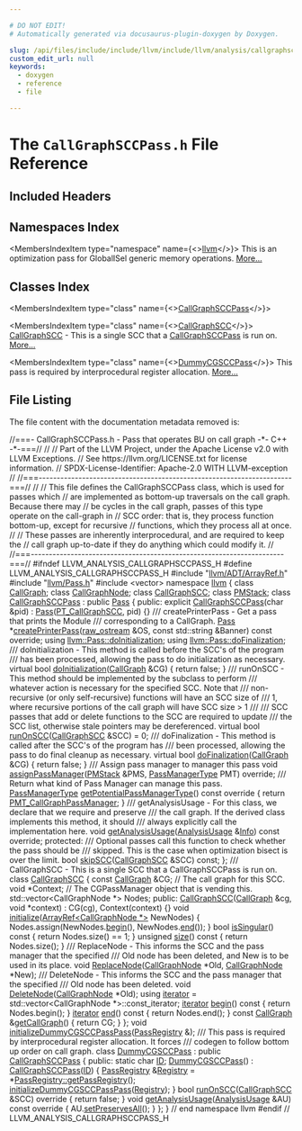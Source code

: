 ```yaml
---

# DO NOT EDIT!
# Automatically generated via docusaurus-plugin-doxygen by Doxygen.

slug: /api/files/include/include/llvm/include/llvm/analysis/callgraphsccpass-h
custom_edit_url: null
keywords:
  - doxygen
  - reference
  - file

---
```





# The `CallGraphSCCPass.h` File Reference

<DoxygenPage pluginConfig={pluginConfig}>



## Included Headers

<IncludesList>
<IncludesListItem
  filePath="llvm/ADT/ArrayRef.h"
  permalink="/docs/api/files/include/include/llvm/include/llvm/adt/arrayref-h"
  isLocal="true" />
<IncludesListItem
  filePath="llvm/Pass.h"
  permalink="/docs/api/files/include/include/llvm/pass-h"
  isLocal="true" />
<IncludesListItem
  filePath="vector"
  permalink=""
  isLocal="false" />
</IncludesList>

## Namespaces Index

<MembersIndex>

<MembersIndexItem
  type="namespace"
  name={<><a href="/docs/api/namespaces/llvm">llvm</a></>}>
This is an optimization pass for GlobalISel generic memory operations. <a href="/docs/api/namespaces/llvm/#details">More...</a>
</MembersIndexItem>

</MembersIndex>

## Classes Index

<MembersIndex>

<MembersIndexItem
  type="class"
  name={<><a href="/docs/api/classes/llvm/callgraphsccpass">CallGraphSCCPass</a></>}>
</MembersIndexItem>

<MembersIndexItem
  type="class"
  name={<><a href="/docs/api/classes/llvm/callgraphscc">CallGraphSCC</a></>}>
<a href="/docs/api/classes/llvm/callgraphscc">CallGraphSCC</a> - This is a single SCC that a <a href="/docs/api/classes/llvm/callgraphsccpass">CallGraphSCCPass</a> is run on. <a href="/docs/api/classes/llvm/callgraphscc/#details">More...</a>
</MembersIndexItem>

<MembersIndexItem
  type="class"
  name={<><a href="/docs/api/classes/llvm/dummycgsccpass">DummyCGSCCPass</a></>}>
This pass is required by interprocedural register allocation. <a href="/docs/api/classes/llvm/dummycgsccpass/#details">More...</a>
</MembersIndexItem>

</MembersIndex>


## File Listing

The file content with the documentation metadata removed is:

<ProgramListing>

<Link id="l00001" /><CodeLine lineNumber="1"><Highlight kind="comment">//===- CallGraphSCCPass.h - Pass that operates BU on call graph -&#42;- C++ -&#42;-===//</Highlight><Highlight kind="normal"></Highlight></CodeLine>
<Link id="l00002" /><CodeLine lineNumber="2"><Highlight kind="normal"></Highlight><Highlight kind="comment">//</Highlight><Highlight kind="normal"></Highlight></CodeLine>
<Link id="l00003" /><CodeLine lineNumber="3"><Highlight kind="normal"></Highlight><Highlight kind="comment">// Part of the LLVM Project, under the Apache License v2.0 with LLVM Exceptions.</Highlight><Highlight kind="normal"></Highlight></CodeLine>
<Link id="l00004" /><CodeLine lineNumber="4"><Highlight kind="normal"></Highlight><Highlight kind="comment">// See https://llvm.org/LICENSE.txt for license information.</Highlight><Highlight kind="normal"></Highlight></CodeLine>
<Link id="l00005" /><CodeLine lineNumber="5"><Highlight kind="normal"></Highlight><Highlight kind="comment">// SPDX-License-Identifier: Apache-2.0 WITH LLVM-exception</Highlight><Highlight kind="normal"></Highlight></CodeLine>
<Link id="l00006" /><CodeLine lineNumber="6"><Highlight kind="normal"></Highlight><Highlight kind="comment">//</Highlight><Highlight kind="normal"></Highlight></CodeLine>
<Link id="l00007" /><CodeLine lineNumber="7"><Highlight kind="normal"></Highlight><Highlight kind="comment">//===----------------------------------------------------------------------===//</Highlight><Highlight kind="normal"></Highlight></CodeLine>
<Link id="l00008" /><CodeLine lineNumber="8"><Highlight kind="normal"></Highlight><Highlight kind="comment">//</Highlight><Highlight kind="normal"></Highlight></CodeLine>
<Link id="l00009" /><CodeLine lineNumber="9"><Highlight kind="normal"></Highlight><Highlight kind="comment">// This file defines the CallGraphSCCPass class, which is used for passes which</Highlight><Highlight kind="normal"></Highlight></CodeLine>
<Link id="l00010" /><CodeLine lineNumber="10"><Highlight kind="normal"></Highlight><Highlight kind="comment">// are implemented as bottom-up traversals on the call graph.  Because there may</Highlight><Highlight kind="normal"></Highlight></CodeLine>
<Link id="l00011" /><CodeLine lineNumber="11"><Highlight kind="normal"></Highlight><Highlight kind="comment">// be cycles in the call graph, passes of this type operate on the call-graph in</Highlight><Highlight kind="normal"></Highlight></CodeLine>
<Link id="l00012" /><CodeLine lineNumber="12"><Highlight kind="normal"></Highlight><Highlight kind="comment">// SCC order: that is, they process function bottom-up, except for recursive</Highlight><Highlight kind="normal"></Highlight></CodeLine>
<Link id="l00013" /><CodeLine lineNumber="13"><Highlight kind="normal"></Highlight><Highlight kind="comment">// functions, which they process all at once.</Highlight><Highlight kind="normal"></Highlight></CodeLine>
<Link id="l00014" /><CodeLine lineNumber="14"><Highlight kind="normal"></Highlight><Highlight kind="comment">//</Highlight><Highlight kind="normal"></Highlight></CodeLine>
<Link id="l00015" /><CodeLine lineNumber="15"><Highlight kind="normal"></Highlight><Highlight kind="comment">// These passes are inherently interprocedural, and are required to keep the</Highlight><Highlight kind="normal"></Highlight></CodeLine>
<Link id="l00016" /><CodeLine lineNumber="16"><Highlight kind="normal"></Highlight><Highlight kind="comment">// call graph up-to-date if they do anything which could modify it.</Highlight><Highlight kind="normal"></Highlight></CodeLine>
<Link id="l00017" /><CodeLine lineNumber="17"><Highlight kind="normal"></Highlight><Highlight kind="comment">//</Highlight><Highlight kind="normal"></Highlight></CodeLine>
<Link id="l00018" /><CodeLine lineNumber="18"><Highlight kind="normal"></Highlight><Highlight kind="comment">//===----------------------------------------------------------------------===//</Highlight><Highlight kind="normal"></Highlight></CodeLine>
<Link id="l00019" /><CodeLine lineNumber="19"><Highlight kind="normal"></Highlight></CodeLine>
<Link id="l00020" /><CodeLine lineNumber="20"><Highlight kind="normal"></Highlight><Highlight kind="preprocessor">#ifndef LLVM&#95;ANALYSIS&#95;CALLGRAPHSCCPASS&#95;H</Highlight><Highlight kind="normal"></Highlight></CodeLine>
<Link id="l00021" /><CodeLine lineNumber="21"><Highlight kind="normal"></Highlight><Highlight kind="preprocessor">#define LLVM&#95;ANALYSIS&#95;CALLGRAPHSCCPASS&#95;H</Highlight><Highlight kind="normal"></Highlight></CodeLine>
<Link id="l00022" /><CodeLine lineNumber="22"><Highlight kind="normal"></Highlight></CodeLine>
<Link id="l00023" /><CodeLine lineNumber="23"><Highlight kind="normal"></Highlight><Highlight kind="preprocessor">#include &quot;<a href="/docs/api/files/include/include/llvm/include/llvm/adt/arrayref-h">llvm/ADT/ArrayRef.h</a>&quot;</Highlight><Highlight kind="normal"></Highlight></CodeLine>
<Link id="l00024" /><CodeLine lineNumber="24"><Highlight kind="normal"></Highlight><Highlight kind="preprocessor">#include &quot;<a href="/docs/api/files/include/include/llvm/pass-h">llvm/Pass.h</a>&quot;</Highlight><Highlight kind="normal"></Highlight></CodeLine>
<Link id="l00025" /><CodeLine lineNumber="25"><Highlight kind="normal"></Highlight><Highlight kind="preprocessor">#include &lt;vector&gt;</Highlight><Highlight kind="normal"></Highlight></CodeLine>
<Link id="l00026" /><CodeLine lineNumber="26"><Highlight kind="normal"></Highlight></CodeLine>
<Link id="l00027" /><CodeLine lineNumber="27"><Highlight kind="normal"></Highlight><Highlight kind="keyword">namespace </Highlight><Highlight kind="normal"><a href="/docs/api/namespaces/llvm">llvm</a> &#123;</Highlight></CodeLine>
<Link id="l00028" /><CodeLine lineNumber="28"><Highlight kind="normal"></Highlight></CodeLine>
<Link id="l00029" /><CodeLine lineNumber="29"><Highlight kind="normal"></Highlight><Highlight kind="keyword">class </Highlight><Highlight kind="normal"><a href="/docs/api/classes/llvm/callgraph">CallGraph</a>;</Highlight></CodeLine>
<Link id="l00030" /><CodeLine lineNumber="30"><Highlight kind="normal"></Highlight><Highlight kind="keyword">class </Highlight><Highlight kind="normal"><a href="/docs/api/classes/llvm/callgraphnode">CallGraphNode</a>;</Highlight></CodeLine>
<Link id="l00031" /><CodeLine lineNumber="31"><Highlight kind="normal"></Highlight><Highlight kind="keyword">class </Highlight><Highlight kind="normal"><a href="/docs/api/classes/llvm/callgraphscc">CallGraphSCC</a>;</Highlight></CodeLine>
<Link id="l00032" /><CodeLine lineNumber="32"><Highlight kind="normal"></Highlight><Highlight kind="keyword">class </Highlight><Highlight kind="normal"><a href="/docs/api/classes/llvm/pmstack">PMStack</a>;</Highlight></CodeLine>
<Link id="l00033" /><CodeLine lineNumber="33"><Highlight kind="normal"></Highlight></CodeLine>
<Link id="l00034" /><CodeLine lineNumber="34" lineLink="/docs/api/classes/llvm/callgraphsccpass"><Highlight kind="normal"></Highlight><Highlight kind="keyword">class </Highlight><Highlight kind="normal"><a href="/docs/api/classes/llvm/callgraphsccpass/#a480100967dadb2b532fc863b7a4a80a1">CallGraphSCCPass</a> : </Highlight><Highlight kind="keyword">public</Highlight><Highlight kind="normal"> <a href="/docs/api/classes/llvm/pass/#a16baa169d062524be5a6b67609266174">Pass</a> &#123;</Highlight></CodeLine>
<Link id="l00035" /><CodeLine lineNumber="35"><Highlight kind="normal"></Highlight><Highlight kind="keyword">public</Highlight><Highlight kind="normal">:</Highlight></CodeLine>
<Link id="l00036" /><CodeLine lineNumber="36" lineLink="/docs/api/classes/llvm/callgraphsccpass/#a480100967dadb2b532fc863b7a4a80a1"><Highlight kind="normal">  </Highlight><Highlight kind="keyword">explicit</Highlight><Highlight kind="normal"> <a href="/docs/api/classes/llvm/callgraphsccpass/#a480100967dadb2b532fc863b7a4a80a1">CallGraphSCCPass</a>(</Highlight><Highlight kind="keywordtype">char</Highlight><Highlight kind="normal"> &amp;pid) : <a href="/docs/api/classes/llvm/pass/#a16baa169d062524be5a6b67609266174">Pass</a>(<a href="/docs/api/namespaces/llvm/#a0da955cbb4215ccd3e153c81e415b9d5a4f21fd6b3164fbf13c7c1940fb00d2e6">PT&#95;CallGraphSCC</a>, pid) &#123;&#125;</Highlight></CodeLine>
<Link id="l00037" /><CodeLine lineNumber="37"><Highlight kind="normal"></Highlight><Highlight kind="comment"></Highlight></CodeLine>
<Link id="l00038" /><CodeLine lineNumber="38"><Highlight kind="comment">  /// createPrinterPass - Get a pass that prints the Module</Highlight></CodeLine>
<Link id="l00039" /><CodeLine lineNumber="39"><Highlight kind="comment">  /// corresponding to a CallGraph.</Highlight><Highlight kind="normal"></Highlight></CodeLine>
<Link id="l00040" /><CodeLine lineNumber="40"><Highlight kind="normal">  <a href="/docs/api/classes/llvm/pass">Pass</a> &#42;<a href="/docs/api/classes/llvm/callgraphsccpass/#a5377370c7153008ccd1f5c04536051e2">createPrinterPass</a>(<a href="/docs/api/classes/llvm/raw-ostream">raw&#95;ostream</a> &amp;OS,</Highlight></CodeLine>
<Link id="l00041" /><CodeLine lineNumber="41"><Highlight kind="normal">                          </Highlight><Highlight kind="keyword">const</Highlight><Highlight kind="normal"> std::string &amp;Banner) </Highlight><Highlight kind="keyword">const override</Highlight><Highlight kind="normal">;</Highlight></CodeLine>
<Link id="l00042" /><CodeLine lineNumber="42"><Highlight kind="normal"></Highlight></CodeLine>
<Link id="l00043" /><CodeLine lineNumber="43"><Highlight kind="normal">  </Highlight><Highlight kind="keyword">using </Highlight><Highlight kind="normal"><a href="/docs/api/classes/llvm/pass/#ab007d6c51634eb65e4f4f9dab4eb6a8c">llvm::Pass::doInitialization</a>;</Highlight></CodeLine>
<Link id="l00044" /><CodeLine lineNumber="44"><Highlight kind="normal">  </Highlight><Highlight kind="keyword">using </Highlight><Highlight kind="normal"><a href="/docs/api/classes/llvm/pass/#ac7811985250c75d7e2a244292d615fff">llvm::Pass::doFinalization</a>;</Highlight></CodeLine>
<Link id="l00045" /><CodeLine lineNumber="45"><Highlight kind="normal"></Highlight><Highlight kind="comment"></Highlight></CodeLine>
<Link id="l00046" /><CodeLine lineNumber="46"><Highlight kind="comment">  /// doInitialization - This method is called before the SCC&#39;s of the program</Highlight></CodeLine>
<Link id="l00047" /><CodeLine lineNumber="47"><Highlight kind="comment">  /// has been processed, allowing the pass to do initialization as necessary.</Highlight><Highlight kind="normal"></Highlight></CodeLine>
<Link id="l00048" /><CodeLine lineNumber="48" lineLink="/docs/api/classes/llvm/callgraphsccpass/#ad789278ad915ddf3e6d75eb29066f0b3"><Highlight kind="normal">  </Highlight><Highlight kind="keyword">virtual</Highlight><Highlight kind="normal"> </Highlight><Highlight kind="keywordtype">bool</Highlight><Highlight kind="normal"> <a href="/docs/api/classes/llvm/callgraphsccpass/#ad789278ad915ddf3e6d75eb29066f0b3">doInitialization</a>(<a href="/docs/api/classes/llvm/callgraph">CallGraph</a> &amp;CG) &#123;</Highlight></CodeLine>
<Link id="l00049" /><CodeLine lineNumber="49"><Highlight kind="normal">    </Highlight><Highlight kind="keywordflow">return</Highlight><Highlight kind="normal"> </Highlight><Highlight kind="keyword">false</Highlight><Highlight kind="normal">;</Highlight></CodeLine>
<Link id="l00050" /><CodeLine lineNumber="50"><Highlight kind="normal">  &#125;</Highlight></CodeLine>
<Link id="l00051" /><CodeLine lineNumber="51"><Highlight kind="normal"></Highlight><Highlight kind="comment"></Highlight></CodeLine>
<Link id="l00052" /><CodeLine lineNumber="52"><Highlight kind="comment">  /// runOnSCC - This method should be implemented by the subclass to perform</Highlight></CodeLine>
<Link id="l00053" /><CodeLine lineNumber="53"><Highlight kind="comment">  /// whatever action is necessary for the specified SCC.  Note that</Highlight></CodeLine>
<Link id="l00054" /><CodeLine lineNumber="54"><Highlight kind="comment">  /// non-recursive (or only self-recursive) functions will have an SCC size of</Highlight></CodeLine>
<Link id="l00055" /><CodeLine lineNumber="55"><Highlight kind="comment">  /// 1, where recursive portions of the call graph will have SCC size &gt; 1</Highlight></CodeLine>
<Link id="l00056" /><CodeLine lineNumber="56"><Highlight kind="comment">  ///</Highlight></CodeLine>
<Link id="l00057" /><CodeLine lineNumber="57"><Highlight kind="comment">  /// SCC passes that add or delete functions to the SCC are required to update</Highlight></CodeLine>
<Link id="l00058" /><CodeLine lineNumber="58"><Highlight kind="comment">  /// the SCC list, otherwise stale pointers may be dereferenced.</Highlight><Highlight kind="normal"></Highlight></CodeLine>
<Link id="l00059" /><CodeLine lineNumber="59" lineLink="/docs/api/classes/llvm/callgraphsccpass/#a5ab09f122afda68d4c0d86e8e5877465"><Highlight kind="normal">  </Highlight><Highlight kind="keyword">virtual</Highlight><Highlight kind="normal"> </Highlight><Highlight kind="keywordtype">bool</Highlight><Highlight kind="normal"> <a href="/docs/api/classes/llvm/callgraphsccpass/#a5ab09f122afda68d4c0d86e8e5877465">runOnSCC</a>(<a href="/docs/api/classes/llvm/callgraphscc">CallGraphSCC</a> &amp;SCC) = 0;</Highlight></CodeLine>
<Link id="l00060" /><CodeLine lineNumber="60"><Highlight kind="normal"></Highlight><Highlight kind="comment"></Highlight></CodeLine>
<Link id="l00061" /><CodeLine lineNumber="61"><Highlight kind="comment">  /// doFinalization - This method is called after the SCC&#39;s of the program has</Highlight></CodeLine>
<Link id="l00062" /><CodeLine lineNumber="62"><Highlight kind="comment">  /// been processed, allowing the pass to do final cleanup as necessary.</Highlight><Highlight kind="normal"></Highlight></CodeLine>
<Link id="l00063" /><CodeLine lineNumber="63" lineLink="/docs/api/classes/llvm/callgraphsccpass/#a16cd88544ab2f8740462d61471f92e5b"><Highlight kind="normal">  </Highlight><Highlight kind="keyword">virtual</Highlight><Highlight kind="normal"> </Highlight><Highlight kind="keywordtype">bool</Highlight><Highlight kind="normal"> <a href="/docs/api/classes/llvm/callgraphsccpass/#a16cd88544ab2f8740462d61471f92e5b">doFinalization</a>(<a href="/docs/api/classes/llvm/callgraph">CallGraph</a> &amp;CG) &#123;</Highlight></CodeLine>
<Link id="l00064" /><CodeLine lineNumber="64"><Highlight kind="normal">    </Highlight><Highlight kind="keywordflow">return</Highlight><Highlight kind="normal"> </Highlight><Highlight kind="keyword">false</Highlight><Highlight kind="normal">;</Highlight></CodeLine>
<Link id="l00065" /><CodeLine lineNumber="65"><Highlight kind="normal">  &#125;</Highlight></CodeLine>
<Link id="l00066" /><CodeLine lineNumber="66"><Highlight kind="normal"></Highlight><Highlight kind="comment"></Highlight></CodeLine>
<Link id="l00067" /><CodeLine lineNumber="67"><Highlight kind="comment">  /// Assign pass manager to manager this pass</Highlight><Highlight kind="normal"></Highlight></CodeLine>
<Link id="l00068" /><CodeLine lineNumber="68"><Highlight kind="normal">  </Highlight><Highlight kind="keywordtype">void</Highlight><Highlight kind="normal"> <a href="/docs/api/classes/llvm/callgraphsccpass/#af6897bd5a86b78fc12f93cdfb04c9e6a">assignPassManager</a>(<a href="/docs/api/classes/llvm/pmstack">PMStack</a> &amp;PMS, <a href="/docs/api/namespaces/llvm/#a3948b4d0759f9852502b466d6cfb4ebb">PassManagerType</a> PMT) </Highlight><Highlight kind="keyword">override</Highlight><Highlight kind="normal">;</Highlight></CodeLine>
<Link id="l00069" /><CodeLine lineNumber="69"><Highlight kind="normal"></Highlight><Highlight kind="comment"></Highlight></CodeLine>
<Link id="l00070" /><CodeLine lineNumber="70"><Highlight kind="comment">  ///  Return what kind of Pass Manager can manage this pass.</Highlight><Highlight kind="normal"></Highlight></CodeLine>
<Link id="l00071" /><CodeLine lineNumber="71" lineLink="/docs/api/classes/llvm/callgraphsccpass/#a3f75da9a2ae556a5cdceaee11f4afaf2"><Highlight kind="normal">  <a href="/docs/api/namespaces/llvm/#a3948b4d0759f9852502b466d6cfb4ebb">PassManagerType</a> <a href="/docs/api/classes/llvm/callgraphsccpass/#a3f75da9a2ae556a5cdceaee11f4afaf2">getPotentialPassManagerType</a>()</Highlight><Highlight kind="keyword"> const override </Highlight><Highlight kind="normal">&#123;</Highlight></CodeLine>
<Link id="l00072" /><CodeLine lineNumber="72"><Highlight kind="normal">    </Highlight><Highlight kind="keywordflow">return</Highlight><Highlight kind="normal"> <a href="/docs/api/namespaces/llvm/#a3948b4d0759f9852502b466d6cfb4ebbacfbf7d6825e58faf3673dc5e5a7a2465">PMT&#95;CallGraphPassManager</a>;</Highlight></CodeLine>
<Link id="l00073" /><CodeLine lineNumber="73"><Highlight kind="normal">  &#125;</Highlight></CodeLine>
<Link id="l00074" /><CodeLine lineNumber="74"><Highlight kind="normal"></Highlight><Highlight kind="comment"></Highlight></CodeLine>
<Link id="l00075" /><CodeLine lineNumber="75"><Highlight kind="comment">  /// getAnalysisUsage - For this class, we declare that we require and preserve</Highlight></CodeLine>
<Link id="l00076" /><CodeLine lineNumber="76"><Highlight kind="comment">  /// the call graph.  If the derived class implements this method, it should</Highlight></CodeLine>
<Link id="l00077" /><CodeLine lineNumber="77"><Highlight kind="comment">  /// always explicitly call the implementation here.</Highlight><Highlight kind="normal"></Highlight></CodeLine>
<Link id="l00078" /><CodeLine lineNumber="78"><Highlight kind="normal">  </Highlight><Highlight kind="keywordtype">void</Highlight><Highlight kind="normal"> <a href="/docs/api/classes/llvm/callgraphsccpass/#a6cc67c5a27b53bc940d292c0aeb6aba3">getAnalysisUsage</a>(<a href="/docs/api/classes/llvm/analysisusage">AnalysisUsage</a> &amp;<a href="/docs/api/files/lib/lib/codegen/lib/codegen/globalisel/cseinfo-cpp/#a75f8a8519c2c9b30e7c06dc5e256fffa">Info</a>) </Highlight><Highlight kind="keyword">const override</Highlight><Highlight kind="normal">;</Highlight></CodeLine>
<Link id="l00079" /><CodeLine lineNumber="79"><Highlight kind="normal"></Highlight></CodeLine>
<Link id="l00080" /><CodeLine lineNumber="80"><Highlight kind="normal"></Highlight><Highlight kind="keyword">protected</Highlight><Highlight kind="normal">:</Highlight><Highlight kind="comment"></Highlight></CodeLine>
<Link id="l00081" /><CodeLine lineNumber="81"><Highlight kind="comment">  /// Optional passes call this function to check whether the pass should be</Highlight></CodeLine>
<Link id="l00082" /><CodeLine lineNumber="82"><Highlight kind="comment">  /// skipped. This is the case when optimization bisect is over the limit.</Highlight><Highlight kind="normal"></Highlight></CodeLine>
<Link id="l00083" /><CodeLine lineNumber="83"><Highlight kind="normal">  </Highlight><Highlight kind="keywordtype">bool</Highlight><Highlight kind="normal"> <a href="/docs/api/classes/llvm/callgraphsccpass/#a978ee5e9b5b33e10cea60aea38f80788">skipSCC</a>(<a href="/docs/api/classes/llvm/callgraphscc">CallGraphSCC</a> &amp;SCC) </Highlight><Highlight kind="keyword">const</Highlight><Highlight kind="normal">;</Highlight></CodeLine>
<Link id="l00084" /><CodeLine lineNumber="84"><Highlight kind="normal">&#125;;</Highlight></CodeLine>
<Link id="l00085" /><CodeLine lineNumber="85"><Highlight kind="normal"></Highlight><Highlight kind="comment"></Highlight></CodeLine>
<Link id="l00086" /><CodeLine lineNumber="86"><Highlight kind="comment">/// CallGraphSCC - This is a single SCC that a CallGraphSCCPass is run on.</Highlight><Highlight kind="normal"></Highlight></CodeLine>
<Link id="l00087" /><CodeLine lineNumber="87" lineLink="/docs/api/classes/llvm/callgraphscc"><Highlight kind="normal"></Highlight><Highlight kind="keyword">class </Highlight><Highlight kind="normal"><a href="/docs/api/classes/llvm/callgraphscc/#af477a79f11d5ec67b93f78e5ff53fda6">CallGraphSCC</a> &#123;</Highlight></CodeLine>
<Link id="l00088" /><CodeLine lineNumber="88"><Highlight kind="normal">  </Highlight><Highlight kind="keyword">const</Highlight><Highlight kind="normal"> <a href="/docs/api/classes/llvm/callgraph">CallGraph</a> &amp;CG; </Highlight><Highlight kind="comment">// The call graph for this SCC.</Highlight><Highlight kind="normal"></Highlight></CodeLine>
<Link id="l00089" /><CodeLine lineNumber="89"><Highlight kind="normal">  </Highlight><Highlight kind="keywordtype">void</Highlight><Highlight kind="normal"> &#42;Context; </Highlight><Highlight kind="comment">// The CGPassManager object that is vending this.</Highlight><Highlight kind="normal"></Highlight></CodeLine>
<Link id="l00090" /><CodeLine lineNumber="90"><Highlight kind="normal">  std::vector&lt;CallGraphNode &#42;&gt; Nodes;</Highlight></CodeLine>
<Link id="l00091" /><CodeLine lineNumber="91"><Highlight kind="normal"></Highlight></CodeLine>
<Link id="l00092" /><CodeLine lineNumber="92"><Highlight kind="normal"></Highlight><Highlight kind="keyword">public</Highlight><Highlight kind="normal">:</Highlight></CodeLine>
<Link id="l00093" /><CodeLine lineNumber="93" lineLink="/docs/api/classes/llvm/callgraphscc/#af477a79f11d5ec67b93f78e5ff53fda6"><Highlight kind="normal">  <a href="/docs/api/classes/llvm/callgraphscc/#af477a79f11d5ec67b93f78e5ff53fda6">CallGraphSCC</a>(<a href="/docs/api/classes/llvm/callgraph">CallGraph</a> &amp;cg, </Highlight><Highlight kind="keywordtype">void</Highlight><Highlight kind="normal"> &#42;context) : CG(cg), Context(context) &#123;&#125;</Highlight></CodeLine>
<Link id="l00094" /><CodeLine lineNumber="94"><Highlight kind="normal"></Highlight></CodeLine>
<Link id="l00095" /><CodeLine lineNumber="95" lineLink="/docs/api/classes/llvm/callgraphscc/#a87e1b8515d22eb833375761e19a2d0fe"><Highlight kind="normal">  </Highlight><Highlight kind="keywordtype">void</Highlight><Highlight kind="normal"> <a href="/docs/api/classes/llvm/callgraphscc/#a87e1b8515d22eb833375761e19a2d0fe">initialize</a>(<a href="/docs/api/classes/llvm/arrayref">ArrayRef&lt;CallGraphNode &#42;&gt;</a> NewNodes) &#123;</Highlight></CodeLine>
<Link id="l00096" /><CodeLine lineNumber="96"><Highlight kind="normal">    Nodes.assign(NewNodes.<a href="/docs/api/classes/llvm/arrayref/#aab36927882fbfdcbb860d87fd9c30da8">begin</a>(), NewNodes.<a href="/docs/api/classes/llvm/arrayref/#a7ca5197533a9c1fb8a2bd30587fcec6b">end</a>());</Highlight></CodeLine>
<Link id="l00097" /><CodeLine lineNumber="97"><Highlight kind="normal">  &#125;</Highlight></CodeLine>
<Link id="l00098" /><CodeLine lineNumber="98"><Highlight kind="normal"></Highlight></CodeLine>
<Link id="l00099" /><CodeLine lineNumber="99" lineLink="/docs/api/classes/llvm/callgraphscc/#a07db419e819bdce43515ca70d515a151"><Highlight kind="normal">  </Highlight><Highlight kind="keywordtype">bool</Highlight><Highlight kind="normal"> <a href="/docs/api/classes/llvm/callgraphscc/#a07db419e819bdce43515ca70d515a151">isSingular</a>()</Highlight><Highlight kind="keyword"> const </Highlight><Highlight kind="normal">&#123; </Highlight><Highlight kind="keywordflow">return</Highlight><Highlight kind="normal"> Nodes.size() == 1; &#125;</Highlight></CodeLine>
<Link id="l00100" /><CodeLine lineNumber="100" lineLink="/docs/api/classes/llvm/callgraphscc/#a919970e65e098ac01a9056015c199f40"><Highlight kind="normal">  </Highlight><Highlight kind="keywordtype">unsigned</Highlight><Highlight kind="normal"> <a href="/docs/api/classes/llvm/callgraphscc/#a919970e65e098ac01a9056015c199f40">size</a>()</Highlight><Highlight kind="keyword"> const </Highlight><Highlight kind="normal">&#123; </Highlight><Highlight kind="keywordflow">return</Highlight><Highlight kind="normal"> Nodes.size(); &#125;</Highlight></CodeLine>
<Link id="l00101" /><CodeLine lineNumber="101"><Highlight kind="normal"></Highlight><Highlight kind="comment"></Highlight></CodeLine>
<Link id="l00102" /><CodeLine lineNumber="102"><Highlight kind="comment">  /// ReplaceNode - This informs the SCC and the pass manager that the specified</Highlight></CodeLine>
<Link id="l00103" /><CodeLine lineNumber="103"><Highlight kind="comment">  /// Old node has been deleted, and New is to be used in its place.</Highlight><Highlight kind="normal"></Highlight></CodeLine>
<Link id="l00104" /><CodeLine lineNumber="104"><Highlight kind="normal">  </Highlight><Highlight kind="keywordtype">void</Highlight><Highlight kind="normal"> <a href="/docs/api/classes/llvm/callgraphscc/#a78d3ea30abf1bae03b398ec1b266eeeb">ReplaceNode</a>(<a href="/docs/api/classes/llvm/callgraphnode">CallGraphNode</a> &#42;Old, <a href="/docs/api/classes/llvm/callgraphnode">CallGraphNode</a> &#42;New);</Highlight></CodeLine>
<Link id="l00105" /><CodeLine lineNumber="105"><Highlight kind="normal"></Highlight><Highlight kind="comment"></Highlight></CodeLine>
<Link id="l00106" /><CodeLine lineNumber="106"><Highlight kind="comment">  /// DeleteNode - This informs the SCC and the pass manager that the specified</Highlight></CodeLine>
<Link id="l00107" /><CodeLine lineNumber="107"><Highlight kind="comment">  /// Old node has been deleted.</Highlight><Highlight kind="normal"></Highlight></CodeLine>
<Link id="l00108" /><CodeLine lineNumber="108"><Highlight kind="normal">  </Highlight><Highlight kind="keywordtype">void</Highlight><Highlight kind="normal"> <a href="/docs/api/classes/llvm/callgraphscc/#a87d83af4037cb4deb9b4bd7164e3843f">DeleteNode</a>(<a href="/docs/api/classes/llvm/callgraphnode">CallGraphNode</a> &#42;Old);</Highlight></CodeLine>
<Link id="l00109" /><CodeLine lineNumber="109"><Highlight kind="normal"></Highlight></CodeLine>
<Link id="l00110" /><CodeLine lineNumber="110" lineLink="/docs/api/classes/llvm/callgraphscc/#a0c828c12476af8ca29c04bcffb0642ae"><Highlight kind="normal">  </Highlight><Highlight kind="keyword">using </Highlight><Highlight kind="normal"><a href="/docs/api/classes/llvm/callgraphscc/#a0c828c12476af8ca29c04bcffb0642ae">iterator</a> = std::vector&lt;CallGraphNode &#42;&gt;::const&#95;iterator;</Highlight></CodeLine>
<Link id="l00111" /><CodeLine lineNumber="111"><Highlight kind="normal"></Highlight></CodeLine>
<Link id="l00112" /><CodeLine lineNumber="112" lineLink="/docs/api/classes/llvm/callgraphscc/#abc1462ee74423b01bf6afa30d85cca9e"><Highlight kind="normal">  <a href="/docs/api/classes/llvm/callgraphscc/#a0c828c12476af8ca29c04bcffb0642ae">iterator</a> <a href="/docs/api/classes/llvm/callgraphscc/#abc1462ee74423b01bf6afa30d85cca9e">begin</a>()</Highlight><Highlight kind="keyword"> const </Highlight><Highlight kind="normal">&#123; </Highlight><Highlight kind="keywordflow">return</Highlight><Highlight kind="normal"> Nodes.begin(); &#125;</Highlight></CodeLine>
<Link id="l00113" /><CodeLine lineNumber="113" lineLink="/docs/api/classes/llvm/callgraphscc/#aebb35c664157dd1a6c8b58e715498015"><Highlight kind="normal">  <a href="/docs/api/classes/llvm/callgraphscc/#a0c828c12476af8ca29c04bcffb0642ae">iterator</a> <a href="/docs/api/classes/llvm/callgraphscc/#aebb35c664157dd1a6c8b58e715498015">end</a>()</Highlight><Highlight kind="keyword"> const </Highlight><Highlight kind="normal">&#123; </Highlight><Highlight kind="keywordflow">return</Highlight><Highlight kind="normal"> Nodes.end(); &#125;</Highlight></CodeLine>
<Link id="l00114" /><CodeLine lineNumber="114"><Highlight kind="normal"></Highlight></CodeLine>
<Link id="l00115" /><CodeLine lineNumber="115" lineLink="/docs/api/classes/llvm/callgraphscc/#a3ac41a0c13e49229773f3f0084e8de9d"><Highlight kind="normal">  </Highlight><Highlight kind="keyword">const</Highlight><Highlight kind="normal"> <a href="/docs/api/classes/llvm/callgraph">CallGraph</a> &amp;<a href="/docs/api/classes/llvm/callgraphscc/#a3ac41a0c13e49229773f3f0084e8de9d">getCallGraph</a>() &#123; </Highlight><Highlight kind="keywordflow">return</Highlight><Highlight kind="normal"> CG; &#125;</Highlight></CodeLine>
<Link id="l00116" /><CodeLine lineNumber="116"><Highlight kind="normal">&#125;;</Highlight></CodeLine>
<Link id="l00117" /><CodeLine lineNumber="117"><Highlight kind="normal"></Highlight></CodeLine>
<Link id="l00118" /><CodeLine lineNumber="118" lineLink="/docs/api/namespaces/llvm/#a633a5c8146798c079b1bf79ae02a1a81"><Highlight kind="normal"></Highlight><Highlight kind="keywordtype">void</Highlight><Highlight kind="normal"> <a href="/docs/api/namespaces/llvm/#a633a5c8146798c079b1bf79ae02a1a81">initializeDummyCGSCCPassPass</a>(<a href="/docs/api/classes/llvm/passregistry">PassRegistry</a> &amp;);</Highlight></CodeLine>
<Link id="l00119" /><CodeLine lineNumber="119"><Highlight kind="normal"></Highlight><Highlight kind="comment"></Highlight></CodeLine>
<Link id="l00120" /><CodeLine lineNumber="120"><Highlight kind="comment">/// This pass is required by interprocedural register allocation. It forces</Highlight></CodeLine>
<Link id="l00121" /><CodeLine lineNumber="121"><Highlight kind="comment">/// codegen to follow bottom up order on call graph.</Highlight><Highlight kind="normal"></Highlight></CodeLine>
<Link id="l00122" /><CodeLine lineNumber="122" lineLink="/docs/api/classes/llvm/dummycgsccpass"><Highlight kind="normal"></Highlight><Highlight kind="keyword">class </Highlight><Highlight kind="normal"><a href="/docs/api/classes/llvm/dummycgsccpass/#a8eca94a66ab1e41a8f3d8dcf8e9f65cd">DummyCGSCCPass</a> : </Highlight><Highlight kind="keyword">public</Highlight><Highlight kind="normal"> <a href="/docs/api/classes/llvm/callgraphsccpass/#a480100967dadb2b532fc863b7a4a80a1">CallGraphSCCPass</a> &#123;</Highlight></CodeLine>
<Link id="l00123" /><CodeLine lineNumber="123"><Highlight kind="normal"></Highlight><Highlight kind="keyword">public</Highlight><Highlight kind="normal">:</Highlight></CodeLine>
<Link id="l00124" /><CodeLine lineNumber="124" lineLink="/docs/api/classes/llvm/dummycgsccpass/#ada2cb9288208c2d1fb93d6471cc7c3a0"><Highlight kind="normal">  </Highlight><Highlight kind="keyword">static</Highlight><Highlight kind="normal"> </Highlight><Highlight kind="keywordtype">char</Highlight><Highlight kind="normal"> <a href="/docs/api/classes/llvm/dummycgsccpass/#ada2cb9288208c2d1fb93d6471cc7c3a0">ID</a>;</Highlight></CodeLine>
<Link id="l00125" /><CodeLine lineNumber="125"><Highlight kind="normal"></Highlight></CodeLine>
<Link id="l00126" /><CodeLine lineNumber="126" lineLink="/docs/api/classes/llvm/dummycgsccpass/#a8eca94a66ab1e41a8f3d8dcf8e9f65cd"><Highlight kind="normal">  <a href="/docs/api/classes/llvm/dummycgsccpass/#a8eca94a66ab1e41a8f3d8dcf8e9f65cd">DummyCGSCCPass</a>() : <a href="/docs/api/classes/llvm/callgraphsccpass/#a480100967dadb2b532fc863b7a4a80a1">CallGraphSCCPass</a>(<a href="/docs/api/classes/llvm/dummycgsccpass/#ada2cb9288208c2d1fb93d6471cc7c3a0">ID</a>) &#123;</Highlight></CodeLine>
<Link id="l00127" /><CodeLine lineNumber="127"><Highlight kind="normal">    <a href="/docs/api/classes/llvm/passregistry">PassRegistry</a> &amp;<a href="/docs/api/classes/llvm/registry">Registry</a> = &#42;<a href="/docs/api/classes/llvm/passregistry/#a05a729900b76c89e808c6c3094921b2f">PassRegistry::getPassRegistry</a>();</Highlight></CodeLine>
<Link id="l00128" /><CodeLine lineNumber="128"><Highlight kind="normal">    <a href="/docs/api/namespaces/llvm/#a633a5c8146798c079b1bf79ae02a1a81">initializeDummyCGSCCPassPass</a>(<a href="/docs/api/classes/llvm/registry">Registry</a>);</Highlight></CodeLine>
<Link id="l00129" /><CodeLine lineNumber="129"><Highlight kind="normal">  &#125;</Highlight></CodeLine>
<Link id="l00130" /><CodeLine lineNumber="130"><Highlight kind="normal"></Highlight></CodeLine>
<Link id="l00131" /><CodeLine lineNumber="131" lineLink="/docs/api/classes/llvm/dummycgsccpass/#aeda90038e84169a16018edb8904c7d1d"><Highlight kind="normal">  </Highlight><Highlight kind="keywordtype">bool</Highlight><Highlight kind="normal"> <a href="/docs/api/classes/llvm/dummycgsccpass/#aeda90038e84169a16018edb8904c7d1d">runOnSCC</a>(<a href="/docs/api/classes/llvm/callgraphscc">CallGraphSCC</a> &amp;SCC)</Highlight><Highlight kind="keyword"> override </Highlight><Highlight kind="normal">&#123; </Highlight><Highlight kind="keywordflow">return</Highlight><Highlight kind="normal"> </Highlight><Highlight kind="keyword">false</Highlight><Highlight kind="normal">; &#125;</Highlight></CodeLine>
<Link id="l00132" /><CodeLine lineNumber="132"><Highlight kind="normal"></Highlight></CodeLine>
<Link id="l00133" /><CodeLine lineNumber="133" lineLink="/docs/api/classes/llvm/dummycgsccpass/#afbe4e434241cffa8dcc09af5c6d3daf1"><Highlight kind="normal">  </Highlight><Highlight kind="keywordtype">void</Highlight><Highlight kind="normal"> <a href="/docs/api/classes/llvm/dummycgsccpass/#afbe4e434241cffa8dcc09af5c6d3daf1">getAnalysisUsage</a>(<a href="/docs/api/classes/llvm/analysisusage">AnalysisUsage</a> &amp;AU)</Highlight><Highlight kind="keyword"> const override </Highlight><Highlight kind="normal">&#123;</Highlight></CodeLine>
<Link id="l00134" /><CodeLine lineNumber="134"><Highlight kind="normal">    AU.<a href="/docs/api/classes/llvm/analysisusage/#af22b06a6a4f9df80454071685a0d6a02">setPreservesAll</a>();</Highlight></CodeLine>
<Link id="l00135" /><CodeLine lineNumber="135"><Highlight kind="normal">  &#125;</Highlight></CodeLine>
<Link id="l00136" /><CodeLine lineNumber="136"><Highlight kind="normal">&#125;;</Highlight></CodeLine>
<Link id="l00137" /><CodeLine lineNumber="137"><Highlight kind="normal"></Highlight></CodeLine>
<Link id="l00138" /><CodeLine lineNumber="138"><Highlight kind="normal">&#125; </Highlight><Highlight kind="comment">// end namespace llvm</Highlight><Highlight kind="normal"></Highlight></CodeLine>
<Link id="l00139" /><CodeLine lineNumber="139"><Highlight kind="normal"></Highlight></CodeLine>
<Link id="l00140" /><CodeLine lineNumber="140"><Highlight kind="normal"></Highlight><Highlight kind="preprocessor">#endif </Highlight><Highlight kind="comment">// LLVM&#95;ANALYSIS&#95;CALLGRAPHSCCPASS&#95;H</Highlight><Highlight kind="normal"></Highlight></CodeLine>

</ProgramListing>

</DoxygenPage>
